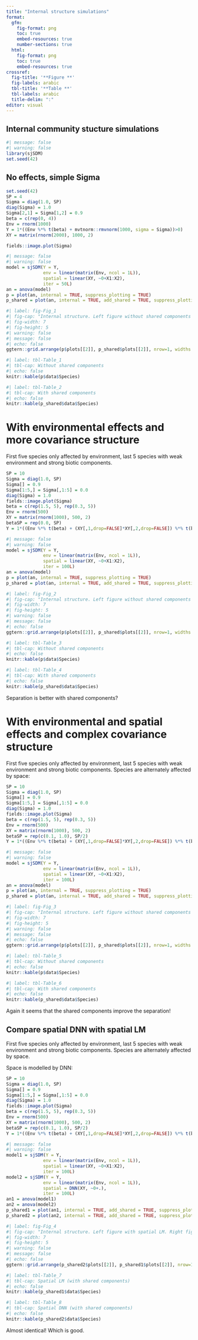 ```yaml
---
title: "Internal structure simulations"
format: 
  gfm:
    fig-format: png
    toc: true
    embed-resources: true
    number-sections: true
  html:
    fig-format: png
    toc: true
    embed-resources: true
crossref:
  fig-title: '**Figure **'
  fig-labels: arabic
  tbl-title: '**Table **'
  tbl-labels: arabic
  title-delim: ":"
editor: visual
---
```


## Internal community stucture simulations

```r
#| message: false
#| warning: false
library(sjSDM)
set.seed(42)
```

## No effects, simple Sigma

```r
set.seed(42)
SP = 4
Sigma = diag(1.0, SP)
diag(Sigma) = 1.0
Sigma[2,1] = Sigma[1,2] = 0.9
beta = c(rep(0, 4))
Env = rnorm(1000)
Y = 1*((Env %*% t(beta) + mvtnorm::rmvnorm(1000, sigma = Sigma))>0)
XY = matrix(rnorm(2000), 1000, 2)

fields::image.plot(Sigma)
```

```r
#| message: false
#| warning: false
model = sjSDM(Y = Y, 
              env = linear(matrix(Env, ncol = 1L)), 
              spatial = linear(XY, ~0+X1:X2),
              iter = 50L)
an = anova(model)
p = plot(an, internal = TRUE, suppress_plotting = TRUE)
p_shared = plot(an, internal = TRUE, add_shared = TRUE, suppress_plotting = TRUE)
```

```r
#| label: fig-Fig_1
#| fig-cap: "Internal structure. Left figure without shared components Right figure with shared contribution"
#| fig-width: 7
#| fig-height: 5
#| warning: false
#| message: false
#| echo: false
ggtern::grid.arrange(p$plots[[2]], p_shared$plots[[2]], nrow=1, widths = c(5.0/10, 5/10))
```

```r
#| label: tbl-Table_1
#| tbl-cap: Without shared components
#| echo: false
knitr::kable(p$data$Species)
```

```r
#| label: tbl-Table_2
#| tbl-cap: With shared components
#| echo: false
knitr::kable(p_shared$data$Species)
```


# With environmental effects and more covariance structure

First five species only affected by environment, last 5 species with weak environment and strong biotic components.

```r
SP = 10
Sigma = diag(1.0, SP)
Sigma[] = 0.9
Sigma[1:5,] = Sigma[,1:5] = 0.0
diag(Sigma) = 1.0
fields::image.plot(Sigma)
beta = c(rep(1.5, 5), rep(0.3, 5))
Env = rnorm(500)
XY = matrix(rnorm(1000), 500, 2)
betaSP = rep(0.0, SP)
Y = 1*((Env %*% t(beta) + (XY[,1,drop=FALSE]*XY[,2,drop=FALSE]) %*% t(betaSP) +  mvtnorm::rmvnorm(500, sigma = Sigma))>0)
```


```r
#| message: false
#| warning: false
model = sjSDM(Y = Y, 
              env = linear(matrix(Env, ncol = 1L)), 
              spatial = linear(XY, ~0+X1:X2),
              iter = 100L)
an = anova(model)
p = plot(an, internal = TRUE, suppress_plotting = TRUE)
p_shared = plot(an, internal = TRUE, add_shared = TRUE, suppress_plotting = TRUE)
```

```r
#| label: fig-Fig_2
#| fig-cap: "Internal structure. Left figure without shared components Right figure with shared contribution"
#| fig-width: 7
#| fig-height: 5
#| warning: false
#| message: false
#| echo: false
ggtern::grid.arrange(p$plots[[2]], p_shared$plots[[2]], nrow=1, widths = c(5.0/10, 5/10))
```

```r
#| label: tbl-Table_3
#| tbl-cap: Without shared components
#| echo: false
knitr::kable(p$data$Species)
```

```r
#| label: tbl-Table_4
#| tbl-cap: With shared components
#| echo: false
knitr::kable(p_shared$data$Species)
```

Separation is better with shared components?


# With environmental and spatial effects and complex covariance structure

First five species only affected by environment, last 5 species with weak environment and strong biotic components. Species are alternately affected by space:

```r
SP = 10
Sigma = diag(1.0, SP)
Sigma[] = 0.9
Sigma[1:5,] = Sigma[,1:5] = 0.0
diag(Sigma) = 1.0
fields::image.plot(Sigma)
beta = c(rep(1.5, 5), rep(0.3, 5))
Env = rnorm(500)
XY = matrix(rnorm(1000), 500, 2)
betaSP = rep(c(0.1, 1.0), SP/2)
Y = 1*((Env %*% t(beta) + (XY[,1,drop=FALSE]*XY[,2,drop=FALSE]) %*% t(betaSP) +  mvtnorm::rmvnorm(500, sigma = Sigma))>0)
```


```r
#| message: false
#| warning: false
model = sjSDM(Y = Y, 
              env = linear(matrix(Env, ncol = 1L)), 
              spatial = linear(XY, ~0+X1:X2),
              iter = 100L)
an = anova(model)
p = plot(an, internal = TRUE, suppress_plotting = TRUE)
p_shared = plot(an, internal = TRUE, add_shared = TRUE, suppress_plotting = TRUE)
```

```r
#| label: fig-Fig_3
#| fig-cap: "Internal structure. Left figure without shared components Right figure with shared contribution"
#| fig-width: 7
#| fig-height: 5
#| warning: false
#| message: false
#| echo: false
ggtern::grid.arrange(p$plots[[2]], p_shared$plots[[2]], nrow=1, widths = c(5.0/10, 5/10))
```

```r
#| label: tbl-Table_5
#| tbl-cap: Without shared components
#| echo: false
knitr::kable(p$data$Species)
```

```r
#| label: tbl-Table_6
#| tbl-cap: With shared components
#| echo: false
knitr::kable(p_shared$data$Species)
```

Again it seems that the shared components improve the separation!

## Compare spatial DNN with spatial LM

First five species only affected by environment, last 5 species with weak environment and strong biotic components. Species are alternately affected by space. 

Space is modelled by DNN:

```r
SP = 10
Sigma = diag(1.0, SP)
Sigma[] = 0.9
Sigma[1:5,] = Sigma[,1:5] = 0.0
diag(Sigma) = 1.0
fields::image.plot(Sigma)
beta = c(rep(1.5, 5), rep(0.3, 5))
Env = rnorm(500)
XY = matrix(rnorm(1000), 500, 2)
betaSP = rep(c(0.1, 1.0), SP/2)
Y = 1*((Env %*% t(beta) + (XY[,1,drop=FALSE]*XY[,2,drop=FALSE]) %*% t(betaSP) +  mvtnorm::rmvnorm(500, sigma = Sigma))>0)
```


```r
#| message: false
#| warning: false
model1 = sjSDM(Y = Y, 
              env = linear(matrix(Env, ncol = 1L)), 
              spatial = linear(XY, ~0+X1:X2),
              iter = 100L)
model2 = sjSDM(Y = Y, 
              env = linear(matrix(Env, ncol = 1L)), 
              spatial = DNN(XY, ~0+.),
              iter = 100L)
an1 = anova(model1)
an2 = anova(model2)
p_shared1 = plot(an1, internal = TRUE, add_shared = TRUE, suppress_plotting = TRUE)
p_shared2 = plot(an2, internal = TRUE, add_shared = TRUE, suppress_plotting = TRUE)
```

```r
#| label: fig-Fig_4
#| fig-cap: "Internal structure. Left figure with spatial LM. Right figure with spatial DNN"
#| fig-width: 7
#| fig-height: 5
#| warning: false
#| message: false
#| echo: false
ggtern::grid.arrange(p_shared2$plots[[2]], p_shared1$plots[[2]], nrow=1, widths = c(5.0/10, 5/10))
```

```r
#| label: tbl-Table_7
#| tbl-cap: Spatial LM (with shared components)
#| echo: false
knitr::kable(p_shared1$data$Species)
```

```r
#| label: tbl-Table_8
#| tbl-cap: Spatial DNN (with shared components)
#| echo: false
knitr::kable(p_shared2$data$Species)
```

Almost identical! Which is good.